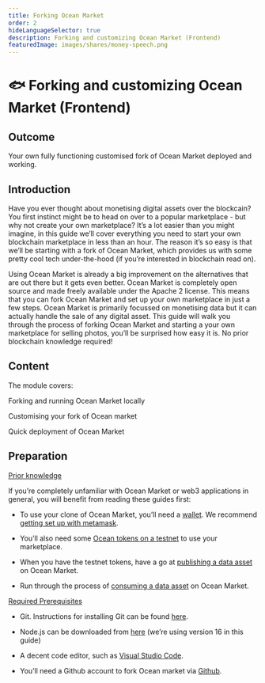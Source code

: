 ```yaml
---
title: Forking Ocean Market
order: 2
hideLanguageSelector: true
description: Forking and customizing Ocean Market (Frontend)
featuredImage: images/shares/money-speech.png
---
```


# 🐟 Forking and customizing Ocean Market (Frontend)

## Outcome

Your own fully functioning customised fork of Ocean Market deployed and working.

## Introduction

Have you ever thought about monetising digital assets over the blockcain? You first instinct might be to head on over to a popular marketplace - but why not create your own marketplace? It’s a lot easier than you might imagine, in this guide we’ll cover everything you need to start your own blockchain marketplace in less than an hour. The reason it’s so easy is that we’ll be starting with a fork of Ocean Market, which provides us with some pretty cool tech under-the-hood (if you’re interested in blockchain read on).

Using Ocean Market is already a big improvement on the alternatives that are out there but it gets even better. Ocean Market is completely open source and made freely available under the Apache 2 license. This means that you can fork Ocean Market and set up your own marketplace in just a few steps. Ocean Market is primarily focussed on monetising data but it can actually handle the sale of any digital asset. This guide will walk you through the process of forking Ocean Market and starting a your own marketplace for selling photos, you’ll be surprised how easy it is. No prior blockchain knowledge required!

## Content

The module covers:

<Process>
Forking and running Ocean Market locally

Customising your fork of Ocean market

Quick deployment of Ocean Market

</Process>

## Preparation

<u>Prior knowledge</u>

If you’re completely unfamiliar with Ocean Market or web3 applications in general, you will benefit from reading these guides first:

- To use your clone of Ocean Market, you’ll need a [wallet](https://docs.oceanprotocol.com/tutorials/wallets/). We recommend [getting set up with metamask](https://docs.oceanprotocol.com/tutorials/metamask-setup/).

- You’ll also need some [Ocean tokens on a testnet](https://docs.oceanprotocol.com/tutorials/wallets-and-ocean-tokens/) to use your marketplace.

- When you have the testnet tokens, have a go at [publishing a data asset](https://docs.oceanprotocol.com/tutorials/marketplace-publish-data-asset/) on Ocean Market.

- Run through the process of [consuming a data asset](https://docs.oceanprotocol.com/tutorials/marketplace-consume-data-asset/) on Ocean Market.

<u>Required Prerequisites</u>

- Git. Instructions for installing Git can be found [here](https://git-scm.com/book/en/v2/Getting-Started-Installing-Git).

- Node.js can be downloaded from [here](https://nodejs.org/en/download/) (we’re using version 16 in this guide)

- A decent code editor, such as [Visual Studio Code](https://code.visualstudio.com/).

- You’ll need a Github account to fork Ocean market via [Github](https://github.com/).

</Box>

</Column>
